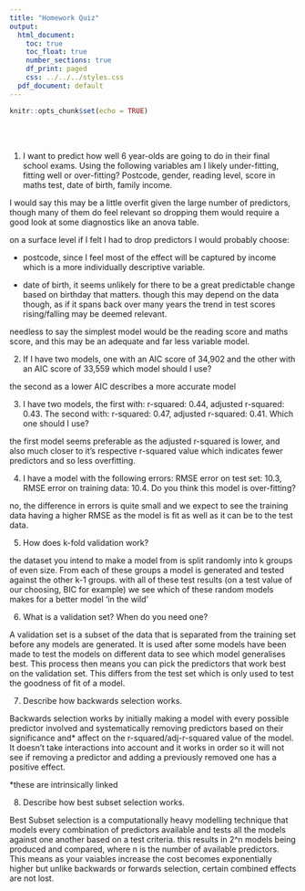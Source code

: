 ```yaml
---
title: "Homework Quiz"
output:
  html_document:
    toc: true
    toc_float: true
    number_sections: true
    df_print: paged
    css: ../../../styles.css
  pdf_document: default
---
```


```r
knitr::opts_chunk$set(echo = TRUE)
```

<br><br>

1. I want to predict how well 6 year-olds are going to do in their final school exams. Using the following variables am I likely under-fitting, fitting well or over-fitting? Postcode, gender, reading level, score in maths test, date of birth, family income.



I would say this may be a little overfit given the large number of predictors, though many of them do feel
relevant so dropping them would require a good look at some diagnostics like an anova table.


on a surface level if I felt I had to drop predictors I would probably choose:

- postcode, since I feel most of the effect will be captured by income which is a more individually
descriptive variable.

- date of birth, it seems unlikely for there to be a great predictable change based on birthday that 
matters. though this may depend on the data though, as if it spans back over many years the trend in 
test scores rising/falling may be deemed relevant.

needless to say the simplest model would be the reading score and maths score, and this may be an adequate
and far less variable model. 






2. If I have two models, one with an AIC score of 34,902 and the other with an AIC score of 33,559 which model should I use?




the second as a lower AIC describes a more accurate model




3. I have two models, the first with: r-squared: 0.44, adjusted r-squared: 0.43. The second with: r-squared: 0.47, adjusted r-squared: 0.41. Which one should I use?



the first model seems preferable as the adjusted r-squared is lower, and also much closer to it's 
respective r-squared value which indicates fewer predictors and so less overfitting. 



4. I have a model with the following errors: RMSE error on test set: 10.3, RMSE error on training data: 10.4. Do you think this model is over-fitting?



no, the difference in errors is quite small and we expect to see the training data having a higher RMSE
as the model is fit as well as it can be to the test data.




5. How does k-fold validation work?


the dataset you intend to make a model from is split randomly into k groups of even size.
From each of these groups a model is generated and tested against the other k-1 groups.
with all of these test results (on a test value of our choosing, BIC for example) we see which of these 
random models makes for a better model 'in the wild'




6. What is a validation set? When do you need one?


A validation set is a subset of the data that is separated from the training set before any models are 
generated. It is used after some models have been made to test the models on different data to see which
model generalises best. This process then means you can pick the predictors that work best on the
validation set. This differs from the test set which is only used to test the goodness of fit of a model.



7. Describe how backwards selection works.


Backwards selection works by initially making a model with every possible predictor involved and 
systematically removing predictors based on their significance and* affect on the r-squared/adj-r-squared
value of the model. It doesn't take interactions into account and it works in order so it will not see if
removing a predictor and adding a previously removed one has a positive effect.

*these are intrinsically linked




8. Describe how best subset selection works.


Best Subset selection is a computationally heavy modelling technique that models every combination of 
predictors available and tests all the models against one another based on a test criteria. this 
results in 2^n models being produced and compared, where n is the number of available predictors. This 
means as your vaiables increase the cost becomes exponentially higher but unlike backwards or forwards
selection, certain combined effects are not lost.


